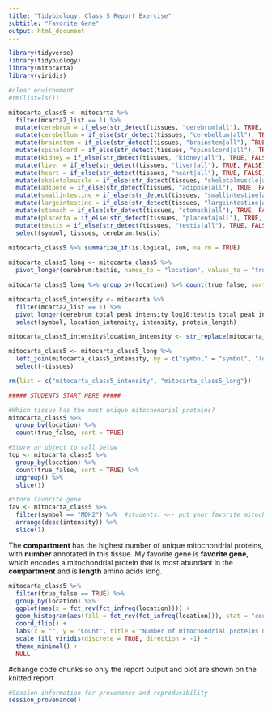 ```yaml
---
title: "Tidybiology: Class 5 Report Exercise"
subtitle: "Favorite Gene"
output: html_document  
---
```


```r
library(tidyverse)
library(tidybiology)
library(mitocarta)
library(viridis)

#clear environment
#rm(list=ls()) 

mitocarta_class5 <- mitocarta %>% 
  filter(mcarta2_list == 1) %>% 
  mutate(cerebrum = if_else(str_detect(tissues, "cerebrum|all"), TRUE, FALSE)) %>% 
  mutate(cerebellum = if_else(str_detect(tissues, "cerebellum|all"), TRUE, FALSE))  %>% 
  mutate(brainstem = if_else(str_detect(tissues, "brainstem|all"), TRUE, FALSE)) %>% 
  mutate(spinalcord = if_else(str_detect(tissues, "spinalcord|all"), TRUE, FALSE)) %>% 
  mutate(kidney = if_else(str_detect(tissues, "kidney|all"), TRUE, FALSE)) %>% 
  mutate(liver = if_else(str_detect(tissues, "liver|all"), TRUE, FALSE)) %>% 
  mutate(heart = if_else(str_detect(tissues, "heart|all"), TRUE, FALSE)) %>% 
  mutate(skeletalmuscle = if_else(str_detect(tissues, "skeletalmuscle|all"), TRUE, FALSE)) %>% 
  mutate(adipose = if_else(str_detect(tissues, "adipose|all"), TRUE, FALSE)) %>% 
  mutate(smallintestine = if_else(str_detect(tissues, "smallintestine|all"), TRUE, FALSE)) %>% 
  mutate(largeintestine = if_else(str_detect(tissues, "largeintestine|all"), TRUE, FALSE)) %>% 
  mutate(stomach = if_else(str_detect(tissues, "stomach|all"), TRUE, FALSE)) %>% 
  mutate(placenta = if_else(str_detect(tissues, "placenta|all"), TRUE, FALSE)) %>% 
  mutate(testis = if_else(str_detect(tissues, "testis|all"), TRUE, FALSE)) %>% 
  select(symbol, tissues, cerebrum:testis) 

mitocarta_class5 %>% summarize_if(is.logical, sum, na.rm = TRUE)
  
mitocarta_class5_long <- mitocarta_class5 %>% 
  pivot_longer(cerebrum:testis, names_to = "location", values_to = "true_false")

mitocarta_class5_long %>% group_by(location) %>% count(true_false, sort = TRUE)

mitocarta_class5_intensity <- mitocarta %>% 
  filter(mcarta2_list == 1) %>% 
  pivot_longer(cerebrum_total_peak_intensity_log10:testis_total_peak_intensity_log10, names_to = "location_intensity", values_to = "intensity") %>% 
  select(symbol, location_intensity, intensity, protein_length)

mitocarta_class5_intensity$location_intensity <- str_replace(mitocarta_class5_intensity$location_intensity, "_total_peak_intensity_log10", "")

mitocarta_class5 <- mitocarta_class5_long %>% 
  left_join(mitocarta_class5_intensity, by = c("symbol" = "symbol", "location" = "location_intensity")) %>% 
  select(-tissues)

rm(list = c("mitocarta_class5_intensity", "mitocarta_class5_long"))
```

```r
##### STUDENTS START HERE #####

#Which tissue has the most unique mitochondrial proteins?
mitocarta_class5 %>% 
  group_by(location) %>% 
  count(true_false, sort = TRUE)

#Store an object to call below
top <- mitocarta_class5 %>% 
  group_by(location) %>% 
  count(true_false, sort = TRUE) %>% 
  ungroup() %>% 
  slice(1)

#Store favorite gene
fav <- mitocarta_class5 %>% 
  filter(symbol == "MDH2") %>%  #students: <-- put your favorite mitochondrial gene here
  arrange(desc(intensity)) %>% 
  slice(1)
```

  
The **compartment** has the highest number of unique mitochondrial proteins, with **number** annotated in this tissue. My favorite gene is **favorite gene**, which encodes a mitochondrial protein that is most abundant in the **compartment** and is **length** amino acids long.

```r
mitocarta_class5 %>% 
  filter(true_false == TRUE) %>% 
  group_by(location) %>% 
  ggplot(aes(x = fct_rev(fct_infreq(location)))) +
  geom_histogram(aes(fill = fct_rev(fct_infreq(location))), stat = "count", show.legend = FALSE) +
  coord_flip() +
  labs(x = "", y = "Count", title = "Number of mitochondrial proteins detected in each tissue") +
  scale_fill_viridis(discrete = TRUE, direction = -1) +
  theme_minimal() +
  NULL
```

#change code chunks so only the report output and plot are shown on the knitted report

```r
#Session information for provenance and reproducibility
session_provenance()
```
